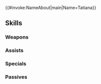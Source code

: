 {{#invoke:NameAbout|main|Name=Tatiana}}{{HeroPage Tabs}}
{{Hero Infobox
|Name=Tatiana
|Title=Devoted Saint
|WeaponType=Blue Tome
|MoveType=Infantry
|Origin=Fire Emblem Echoes: Shadows of Valentia
|Gender=Female
|actorEN=Cristina Vee
|actorJP=田村奈央
|artist=いちかわはる
|randomStartTime=2021-07-08T07:00:00Z
|additionDate=June 7, 2021
|releaseDate=June 8, 2021
|poolDate=June 30, 2021
|poolRarities=3,4
|cv1=2
|cv2=400100
|TagID=ティータ
|InternalID=669
|Properties=
|description=Cleric of the Rigelian Empire who tends toward thoughtlessness, but she's also very generous and loves Zeke deeply. Appears in Fire Emblem Echoes: Shadows of Valentia.
}}
{{Stats Page
|Lv1HP=18|Lv1ATK=9|Lv1SPD=8|Lv1DEF=5|Lv1RES=9
|GRHP=50|GRATK=65|GRSPD=60|GRDEF=25|GRRES=70
}}
==Skills==
===Weapons===
{{Weapons Table
|weapon1=Light
|weapon1Default=1
|weapon1Unlock=1
|weapon2=Ellight
|weapon2Default=2
|weapon2Unlock=2
|weapon3=Blárrabbit
|weapon3Default=4
|weapon3Unlock=3
|weapon4=Blárrabbit+
|weapon4Default=5
|weapon4Unlock=5
}}
===Assists===
{{Assists Table
|assist1=Ardent Sacrifice
|assist1Default=4
|assist1Unlock=3
}}
===Specials===
{{Specials Table}}
===Passives===
{{Passives Table
|passiveA1=Warding Stance 1
|passiveA2=Swift Stance 1
|passiveA3=Swift Stance 2
|passiveA1Unlock=1
|passiveA2Unlock=2
|passiveA3Unlock=4
|passiveC1=Atk Opening 1
|passiveC2=Atk Opening 2
|passiveC3=Atk Opening 3
|passiveC1Unlock=3
|passiveC2Unlock=4
|passiveC3Unlock=5
}}
{{Heroes Navbox}}